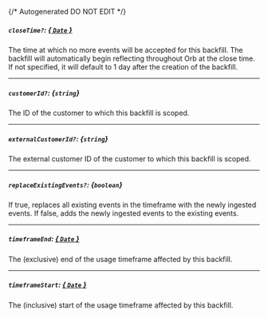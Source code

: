 {/* Autogenerated DO NOT EDIT  */}
##### `closeTime?`: [*{ `Date` }*](https://developer.mozilla.org/en-US/docs/Web/JavaScript/Reference/Global_Objects/Date)
The time at which no more events will be accepted for this backfill. The backfill will automatically begin reflecting throughout Orb at the close time. If not specified, it will default to 1 day after the creation of the backfill.

---
##### `customerId?`: *{`string`}*
The ID of the customer to which this backfill is scoped.

---
##### `externalCustomerId?`: *{`string`}*
The external customer ID of the customer to which this backfill is scoped.

---
##### `replaceExistingEvents?`: *{`boolean`}*
If true, replaces all existing events in the timeframe with the newly ingested events. If false, adds the newly ingested events to the existing events.

---
##### `timeframeEnd`: [*{ `Date` }*](https://developer.mozilla.org/en-US/docs/Web/JavaScript/Reference/Global_Objects/Date)
The (exclusive) end of the usage timeframe affected by this backfill.

---
##### `timeframeStart`: [*{ `Date` }*](https://developer.mozilla.org/en-US/docs/Web/JavaScript/Reference/Global_Objects/Date)
The (inclusive) start of the usage timeframe affected by this backfill.


